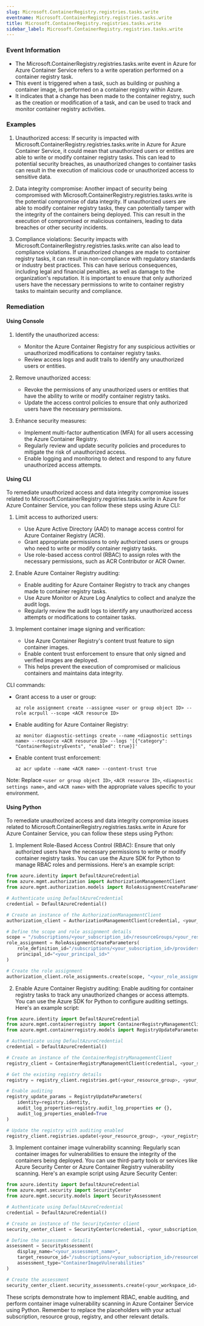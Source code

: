 ```yaml
--- 
slug: Microsoft.ContainerRegistry.registries.tasks.write
eventname: Microsoft.ContainerRegistry.registries.tasks.write
title: Microsoft.ContainerRegistry.registries.tasks.write
sidebar_label: Microsoft.ContainerRegistry.registries.tasks.write
---
```

                       
### Event Information

- The Microsoft.ContainerRegistry.registries.tasks.write event in Azure for Azure Container Service refers to a write operation performed on a container registry task.
- This event is triggered when a task, such as building or pushing a container image, is performed on a container registry within Azure.
- It indicates that a change has been made to the container registry, such as the creation or modification of a task, and can be used to track and monitor container registry activities.


### Examples

1. Unauthorized access: If security is impacted with Microsoft.ContainerRegistry.registries.tasks.write in Azure for Azure Container Service, it could mean that unauthorized users or entities are able to write or modify container registry tasks. This can lead to potential security breaches, as unauthorized changes to container tasks can result in the execution of malicious code or unauthorized access to sensitive data.

2. Data integrity compromise: Another impact of security being compromised with Microsoft.ContainerRegistry.registries.tasks.write is the potential compromise of data integrity. If unauthorized users are able to modify container registry tasks, they can potentially tamper with the integrity of the containers being deployed. This can result in the execution of compromised or malicious containers, leading to data breaches or other security incidents.

3. Compliance violations: Security impacts with Microsoft.ContainerRegistry.registries.tasks.write can also lead to compliance violations. If unauthorized changes are made to container registry tasks, it can result in non-compliance with regulatory standards or industry best practices. This can have serious consequences, including legal and financial penalties, as well as damage to the organization's reputation. It is important to ensure that only authorized users have the necessary permissions to write to container registry tasks to maintain security and compliance.

### Remediation

#### Using Console

1. Identify the unauthorized access: 
   - Monitor the Azure Container Registry for any suspicious activities or unauthorized modifications to container registry tasks.
   - Review access logs and audit trails to identify any unauthorized users or entities.

2. Remove unauthorized access:
   - Revoke the permissions of any unauthorized users or entities that have the ability to write or modify container registry tasks.
   - Update the access control policies to ensure that only authorized users have the necessary permissions.

3. Enhance security measures:
   - Implement multi-factor authentication (MFA) for all users accessing the Azure Container Registry.
   - Regularly review and update security policies and procedures to mitigate the risk of unauthorized access.
   - Enable logging and monitoring to detect and respond to any future unauthorized access attempts.

#### Using CLI

To remediate unauthorized access and data integrity compromise issues related to Microsoft.ContainerRegistry.registries.tasks.write in Azure for Azure Container Service, you can follow these steps using Azure CLI:

1. Limit access to authorized users: 
   - Use Azure Active Directory (AAD) to manage access control for Azure Container Registry (ACR).
   - Grant appropriate permissions to only authorized users or groups who need to write or modify container registry tasks.
   - Use role-based access control (RBAC) to assign roles with the necessary permissions, such as ACR Contributor or ACR Owner.

2. Enable Azure Container Registry auditing:
   - Enable auditing for Azure Container Registry to track any changes made to container registry tasks.
   - Use Azure Monitor or Azure Log Analytics to collect and analyze the audit logs.
   - Regularly review the audit logs to identify any unauthorized access attempts or modifications to container tasks.

3. Implement container image signing and verification:
   - Use Azure Container Registry's content trust feature to sign container images.
   - Enable content trust enforcement to ensure that only signed and verified images are deployed.
   - This helps prevent the execution of compromised or malicious containers and maintains data integrity.

CLI commands:
- Grant access to a user or group:
  ```
  az role assignment create --assignee <user or group object ID> --role acrpull --scope <ACR resource ID>
  ```

- Enable auditing for Azure Container Registry:
  ```
  az monitor diagnostic-settings create --name <diagnostic settings name> --resource <ACR resource ID> --logs '[{"category": "ContainerRegistryEvents", "enabled": true}]'
  ```

- Enable content trust enforcement:
  ```
  az acr update --name <ACR name> --content-trust true
  ```

Note: Replace `<user or group object ID>`, `<ACR resource ID>`, `<diagnostic settings name>`, and `<ACR name>` with the appropriate values specific to your environment.

#### Using Python

To remediate unauthorized access and data integrity compromise issues related to Microsoft.ContainerRegistry.registries.tasks.write in Azure for Azure Container Service, you can follow these steps using Python:

1. Implement Role-Based Access Control (RBAC): Ensure that only authorized users have the necessary permissions to write or modify container registry tasks. You can use the Azure SDK for Python to manage RBAC roles and permissions. Here's an example script:

```python
from azure.identity import DefaultAzureCredential
from azure.mgmt.authorization import AuthorizationManagementClient
from azure.mgmt.authorization.models import RoleAssignmentCreateParameters

# Authenticate using DefaultAzureCredential
credential = DefaultAzureCredential()

# Create an instance of the AuthorizationManagementClient
authorization_client = AuthorizationManagementClient(credential, <your_subscription_id>)

# Define the scope and role assignment details
scope = "/subscriptions/<your_subscription_id>/resourceGroups/<your_resource_group>/providers/Microsoft.ContainerRegistry/registries/<your_registry>"
role_assignment = RoleAssignmentCreateParameters(
    role_definition_id="/subscriptions/<your_subscription_id>/providers/Microsoft.Authorization/roleDefinitions/<your_role_definition_id>",
    principal_id="<your_principal_id>"
)

# Create the role assignment
authorization_client.role_assignments.create(scope, "<your_role_assignment_name>", role_assignment)
```

2. Enable Azure Container Registry auditing: Enable auditing for container registry tasks to track any unauthorized changes or access attempts. You can use the Azure SDK for Python to configure auditing settings. Here's an example script:

```python
from azure.identity import DefaultAzureCredential
from azure.mgmt.containerregistry import ContainerRegistryManagementClient
from azure.mgmt.containerregistry.models import RegistryUpdateParameters

# Authenticate using DefaultAzureCredential
credential = DefaultAzureCredential()

# Create an instance of the ContainerRegistryManagementClient
registry_client = ContainerRegistryManagementClient(credential, <your_subscription_id>)

# Get the existing registry details
registry = registry_client.registries.get(<your_resource_group>, <your_registry_name>)

# Enable auditing
registry_update_params = RegistryUpdateParameters(
    identity=registry.identity,
    audit_log_properties=registry.audit_log_properties or {},
    audit_log_properties_enabled=True
)

# Update the registry with auditing enabled
registry_client.registries.update(<your_resource_group>, <your_registry_name>, registry_update_params)
```

3. Implement container image vulnerability scanning: Regularly scan container images for vulnerabilities to ensure the integrity of the containers being deployed. You can use third-party tools or services like Azure Security Center or Azure Container Registry vulnerability scanning. Here's an example script using Azure Security Center:

```python
from azure.identity import DefaultAzureCredential
from azure.mgmt.security import SecurityCenter
from azure.mgmt.security.models import SecurityAssessment

# Authenticate using DefaultAzureCredential
credential = DefaultAzureCredential()

# Create an instance of the SecurityCenter client
security_center_client = SecurityCenter(credential, <your_subscription_id>)

# Define the assessment details
assessment = SecurityAssessment(
    display_name="<your_assessment_name>",
    target_resource_id="/subscriptions/<your_subscription_id>/resourceGroups/<your_resource_group>/providers/Microsoft.ContainerRegistry/registries/<your_registry>",
    assessment_type="ContainerImageVulnerabilities"
)

# Create the assessment
security_center_client.security_assessments.create(<your_workspace_id>, assessment)
```

These scripts demonstrate how to implement RBAC, enable auditing, and perform container image vulnerability scanning in Azure Container Service using Python. Remember to replace the placeholders with your actual subscription, resource group, registry, and other relevant details.


 